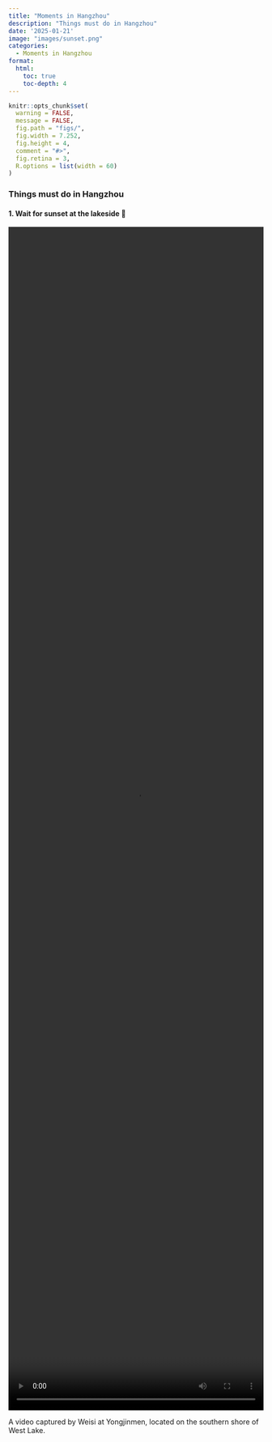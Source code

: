 ```yaml
---
title: "Moments in Hangzhou"
description: "Things must do in Hangzhou"
date: '2025-01-21'
image: "images/sunset.png"
categories:
  - Moments in Hangzhou
format: 
  html:
    toc: true
    toc-depth: 4  
---
```


```r
knitr::opts_chunk$set(
  warning = FALSE,
  message = FALSE,
  fig.path = "figs/",
  fig.width = 7.252,
  fig.height = 4,
  comment = "#>",
  fig.retina = 3,
  R.options = list(width = 60)
)
```


### Things must do in Hangzhou
#### 1. Wait for sunset at the lakeside 🌅

<video width="100%" height="60%" controls>
  <source src="Videos/moments_in_hangzhou.mp4" type="video/mp4">
</video>

A video captured by Weisi at Yongjinmen, located on the southern shore of West Lake.

